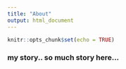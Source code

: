 ```yaml
---
title: "About"
output: html_document
---
```


```r
knitr::opts_chunk$set(echo = TRUE)
```


### my story.. so much story here...
